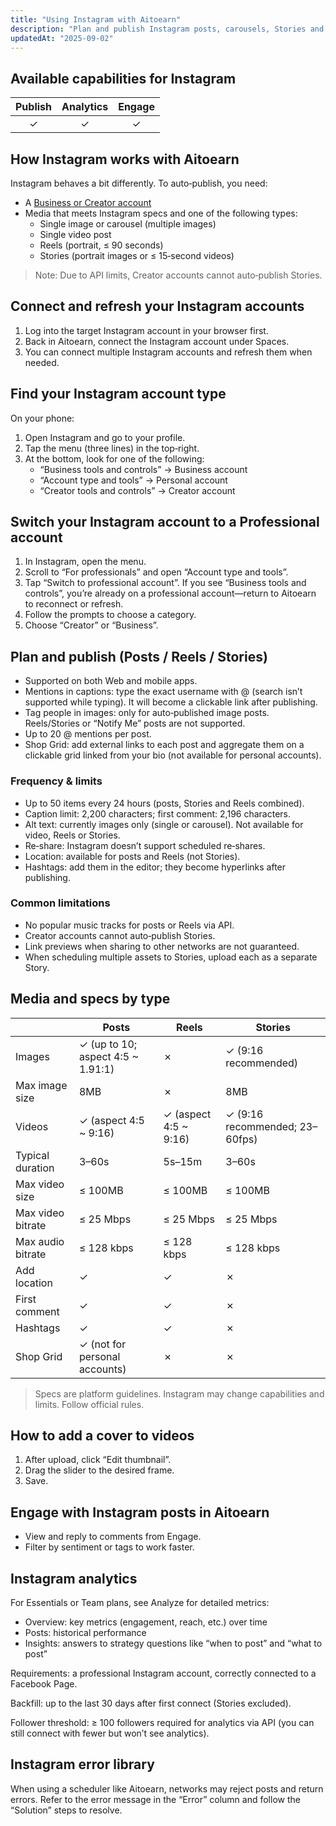 ```yaml
---
title: "Using Instagram with Aitoearn"
description: "Plan and publish Instagram posts, carousels, Stories and Reels with Aitoearn."
updatedAt: "2025-09-02"
---
```


<UpdatedAt />


## Available capabilities for Instagram

| Publish | Analytics | Engage |
| :--: | :--: | :--: |
| ✓ | ✓ | ✓ |

## How Instagram works with Aitoearn

Instagram behaves a bit differently. To auto‑publish, you need:
- A [Business or Creator account](#switch-to-professional)
- Media that meets Instagram specs and one of the following types:
  - Single image or carousel (multiple images)
  - Single video post
  - Reels (portrait, ≤ 90 seconds)
  - Stories (portrait images or ≤ 15‑second videos)

> Note: Due to API limits, Creator accounts cannot auto‑publish Stories.

## Connect and refresh your Instagram accounts
1. Log into the target Instagram account in your browser first.
2. Back in Aitoearn, connect the Instagram account under Spaces.
3. You can connect multiple Instagram accounts and refresh them when needed.

## Find your Instagram account type
On your phone:
1. Open Instagram and go to your profile.
2. Tap the menu (three lines) in the top‑right.
3. At the bottom, look for one of the following:
   - “Business tools and controls” → Business account
   - “Account type and tools” → Personal account
   - “Creator tools and controls” → Creator account

<a id="switch-to-professional"></a>
## Switch your Instagram account to a Professional account
1. In Instagram, open the menu.
2. Scroll to “For professionals” and open “Account type and tools”.
3. Tap “Switch to professional account”. If you see “Business tools and controls”, you’re already on a professional account—return to Aitoearn to reconnect or refresh.
4. Follow the prompts to choose a category.
5. Choose “Creator” or “Business”.

## Plan and publish (Posts / Reels / Stories)
- Supported on both Web and mobile apps.
- Mentions in captions: type the exact username with @ (search isn’t supported while typing). It will become a clickable link after publishing.
- Tag people in images: only for auto‑published image posts. Reels/Stories or “Notify Me” posts are not supported.
- Up to 20 @ mentions per post.
- Shop Grid: add external links to each post and aggregate them on a clickable grid linked from your bio (not available for personal accounts).

### Frequency & limits
- Up to 50 items every 24 hours (posts, Stories and Reels combined).
- Caption limit: 2,200 characters; first comment: 2,196 characters.
- Alt text: currently images only (single or carousel). Not available for video, Reels or Stories.
- Re‑share: Instagram doesn’t support scheduled re‑shares.
- Location: available for posts and Reels (not Stories).
- Hashtags: add them in the editor; they become hyperlinks after publishing.

### Common limitations
- No popular music tracks for posts or Reels via API.
- Creator accounts cannot auto‑publish Stories.
- Link previews when sharing to other networks are not guaranteed.
- When scheduling multiple assets to Stories, upload each as a separate Story.

<a id="media-specs"></a>
## Media and specs by type
|                      | Posts | Reels | Stories |
|----------------------|-------|-------|---------|
| Images               | ✓ (up to 10; aspect 4:5 ~ 1.91:1) | ✗ | ✓ (9:16 recommended) |
| Max image size       | 8MB   | ✗     | 8MB     |
| Videos               | ✓ (aspect 4:5 ~ 9:16) | ✓ (aspect 4:5 ~ 9:16) | ✓ (9:16 recommended; 23–60fps) |
| Typical duration     | 3–60s | 5s–15m | 3–60s |
| Max video size       | ≤ 100MB | ≤ 100MB | ≤ 100MB |
| Max video bitrate    | ≤ 25 Mbps | ≤ 25 Mbps | ≤ 25 Mbps |
| Max audio bitrate    | ≤ 128 kbps | ≤ 128 kbps | ≤ 128 kbps |
| Add location         | ✓ | ✓ | ✗ |
| First comment        | ✓ | ✓ | ✗ |
| Hashtags             | ✓ | ✓ | ✗ |
| Shop Grid            | ✓ (not for personal accounts) | ✗ | ✗ |

> Specs are platform guidelines. Instagram may change capabilities and limits. Follow official rules.

## How to add a cover to videos
1. After upload, click “Edit thumbnail”.
2. Drag the slider to the desired frame.
3. Save.

## Engage with Instagram posts in Aitoearn
- View and reply to comments from Engage.
- Filter by sentiment or tags to work faster.

## Instagram analytics
For Essentials or Team plans, see Analyze for detailed metrics:
- Overview: key metrics (engagement, reach, etc.) over time
- Posts: historical performance
- Insights: answers to strategy questions like “when to post” and “what to post”

Requirements: a professional Instagram account, correctly connected to a Facebook Page.

Backfill: up to the last 30 days after first connect (Stories excluded).

Follower threshold: ≥ 100 followers required for analytics via API (you can still connect with fewer but won’t see analytics).

## Instagram error library
When using a scheduler like Aitoearn, networks may reject posts and return errors. Refer to the error message in the “Error” column and follow the “Solution” steps to resolve.